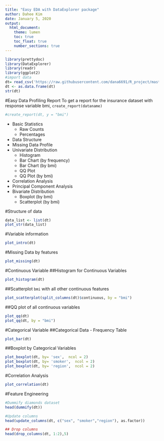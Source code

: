 ```yaml
---
title: "Easy EDA with DataExplorer package"
author: Dahee Kim
date: January 5, 2020
output:
  html_document:
    theme: lumen
    toc: true
    toc_float: true
    number_sections: true
---
```


```r
library(prettydoc)
library(DataExplorer)
library(readr)
library(ggplot2)
#import data
dt= read_csv('https://raw.githubusercontent.com/dana6691/R_project/master/Data/insurance.csv', col_names = TRUE)
dt <- as.data.frame(dt)
str(dt)
```

#Easy Data Profiling Report
To get a report for the insurance dataset with response variable bmi, `create_report(dataname)`
```r
#create_report(dt, y = "bmi")
```
- Basic Statistics
    - Raw Counts
    - Percentages
- Data Structure
- Missing Data Profile
- Univariate Distribution
    - Histogram
    - Bar Chart (by frequency)
    - Bar Chart (by bmi)
    - QQ Plot
    - QQ Plot (by bmi)
- Correlation Analysis
- Principal Component Analysis
- Bivariate Distribution
    - Boxplot (by bmi)
    - Scatterplot (by bmi)
    
#Structure of data
```r
data_list <- list(dt)
plot_str(data_list)
```

#Variable information
```r
plot_intro(dt)
```

#Missing Data by features
```r
plot_missing(dt)
```

#Continuous Variable
##Histogram for Continuous Variables
```r
plot_histogram(dt)
```

##Scatterplot `bmi` with all other continuous features
```r
plot_scatterplot(split_columns(dt)$continuous, by = "bmi")
```

##QQ plot of all continuous variables
```r
plot_qq(dt)
plot_qq(dt, by = "bmi")
```

#Categorical Variable
##Categorical Data - Frequency Table
```r
plot_bar(dt)
```

##Boxplot by Categorical Variables
```r
plot_boxplot(dt, by= 'sex',  ncol = 2)
plot_boxplot(dt, by= 'smoker',  ncol = 2)
plot_boxplot(dt, by= 'region',  ncol = 2)
```

#Correlation Analysis
```r
plot_correlation(dt)
```

#Feature Engineering
```r
#Dummify diamonds dataset
head(dummify(dt))

#Update columns
head(update_columns(dt, c("sex", "smoker","region"), as.factor))

## Drop columns
head(drop_columns(dt, 1:2),5)
```


